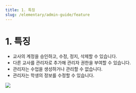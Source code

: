 ```yaml
---
title: 1. 특징
slug: /elementary/admin-guide/feature
---
```



# 1. 특징

- 교사의 계정을 승인하고, 수정, 정지, 삭제할 수 있습니다.
- 다른 교사를 관리자로 추가해 관리자 권한을 부여할 수 있습니다.
- 관리자는 수업을 생성하거나 관리할 수 없습니다.
- 관리자는 학생의 정보를 수정할 수 있습니다.

<Image src="/img/kr/elementary/admin/01-01.jpg" size="lg" />
